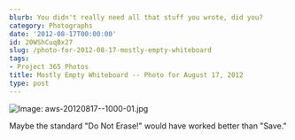 ```yaml
---
blurb: You didn't really need all that stuff you wrote, did you?
category: Photographs
date: '2012-08-17T00:00:00'
id: 20WShCuqBx27
slug: /photo-for-2012-08-17-mostly-empty-whiteboard
tags:
- Project 365 Photos
title: Mostly Empty Whiteboard -- Photo for August 17, 2012
type: post
---
```


![Image: aws-20120817--1000-01.jpg](/aws-20120817--1000-01.jpg)

Maybe the standard "Do Not Erase!" would have worked better than "Save."